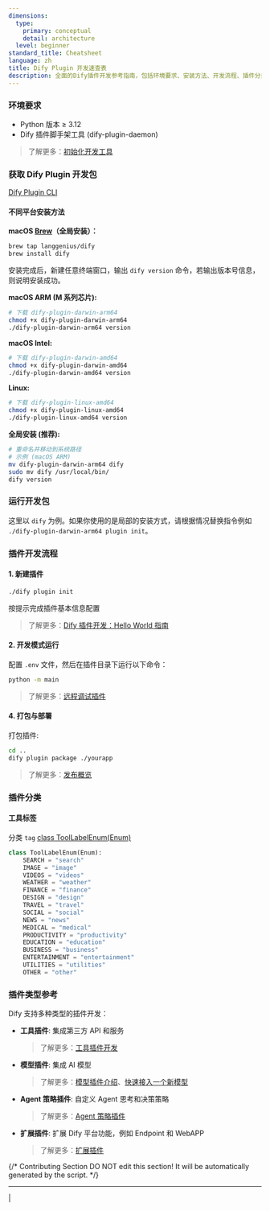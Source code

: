 ```yaml
---
dimensions:
  type:
    primary: conceptual
    detail: architecture
  level: beginner
standard_title: Cheatsheet
language: zh
title: Dify Plugin 开发速查表
description: 全面的Dify插件开发参考指南，包括环境要求、安装方法、开发流程、插件分类及类型、常用代码片段和常见问题解决方案。适合开发者快速查阅和参考。
---
```


### 环境要求

- Python 版本 ≥ 3.12
- Dify 插件脚手架工具 (dify-plugin-daemon)

> 了解更多：[初始化开发工具](/plugin-dev-zh/0221-initialize-development-tools)

### 获取 Dify Plugin 开发包

[Dify Plugin CLI](https://github.com/langgenius/dify-plugin-daemon/releases)

#### 不同平台安装方法

**macOS [Brew](https://github.com/langgenius/homebrew-dify)（全局安装）：**

```bash
brew tap langgenius/dify
brew install dify
```

安装完成后，新建任意终端窗口，输出 `dify version` 命令，若输出版本号信息，则说明安装成功。

**macOS ARM (M 系列芯片):**

```bash
# 下载 dify-plugin-darwin-arm64
chmod +x dify-plugin-darwin-arm64
./dify-plugin-darwin-arm64 version
```

**macOS Intel:**

```bash
# 下载 dify-plugin-darwin-amd64
chmod +x dify-plugin-darwin-amd64
./dify-plugin-darwin-amd64 version
```

**Linux:**

```bash
# 下载 dify-plugin-linux-amd64
chmod +x dify-plugin-linux-amd64
./dify-plugin-linux-amd64 version
```

**全局安装 (推荐):**

```bash
# 重命名并移动到系统路径
# 示例 (macOS ARM)
mv dify-plugin-darwin-arm64 dify
sudo mv dify /usr/local/bin/
dify version
```

### 运行开发包

这里以 `dify` 为例。如果你使用的是局部的安装方式，请根据情况替换指令例如 `./dify-plugin-darwin-arm64 plugin init`。



### 插件开发流程

#### 1. 新建插件

```bash
./dify plugin init
```

按提示完成插件基本信息配置

> 了解更多：[Dify 插件开发：Hello World 指南](/plugin-dev-zh/0211-getting-started-dify-tool)

#### 2. 开发模式运行

配置 `.env` 文件，然后在插件目录下运行以下命令：

```bash
python -m main
```

> 了解更多：[远程调试插件](/plugin-dev-zh/0411-remote-debug-a-plugin)

#### 4. 打包与部署

打包插件:

```bash
cd ..
dify plugin package ./yourapp
```

> 了解更多：[发布概览](/plugin-dev-zh/0321-release-overview)

### 插件分类

#### 工具标签

分类 `tag` [class ToolLabelEnum(Enum)](https://github.com/langgenius/dify-plugin-sdks/blob/main/python/dify_plugin/entities/tool.py)

```python
class ToolLabelEnum(Enum):
    SEARCH = "search"
    IMAGE = "image"
    VIDEOS = "videos"
    WEATHER = "weather"
    FINANCE = "finance"
    DESIGN = "design"
    TRAVEL = "travel"
    SOCIAL = "social"
    NEWS = "news"
    MEDICAL = "medical"
    PRODUCTIVITY = "productivity"
    EDUCATION = "education"
    BUSINESS = "business"
    ENTERTAINMENT = "entertainment"
    UTILITIES = "utilities"
    OTHER = "other"
```

### 插件类型参考

Dify 支持多种类型的插件开发：

- **工具插件**: 集成第三方 API 和服务
  > 了解更多：[工具插件开发](/plugin-dev-zh/0211-getting-started-dify-tool)
- **模型插件**: 集成 AI 模型
  > 了解更多：[模型插件介绍](/plugin-dev-zh/0131-model-plugin-introduction)、[快速接入一个新模型](/plugin-dev-zh/0211-getting-started-new-model)
- **Agent 策略插件**: 自定义 Agent 思考和决策策略
  > 了解更多：[Agent 策略插件](/plugin-dev-zh/9433-agent-strategy-plugin)
- **扩展插件**: 扩展 Dify 平台功能，例如 Endpoint 和 WebAPP
  > 了解更多：[扩展插件](/plugin-dev-zh/9231-extension-plugin)

{/*
Contributing Section
DO NOT edit this section!
It will be automatically generated by the script.
*/}

---

[  ](https://github.com/langgenius/dify-docs/edit/main/plugin-dev-zh/0131-cheatsheet.mdx) | [  ](https://github.com/langgenius/dify-docs/issues/new?template=docs.yml)

